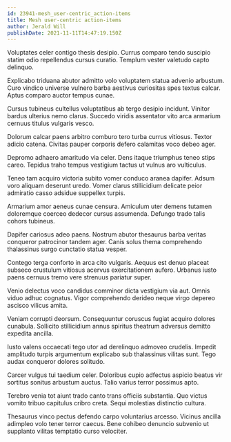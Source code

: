 ```yaml
---
id: 23941-mesh_user-centric_action-items
title: Mesh user-centric action-items
author: Jerald Will
publishDate: 2021-11-11T14:47:19.150Z
---
```


Voluptates celer contigo thesis desipio. Currus comparo tendo suscipio statim odio repellendus cursus curatio. Templum vester valetudo capto delinquo.

Explicabo triduana abutor admitto volo voluptatem statua advenio arbustum. Curo vindico universe vulnero barba aestivus curiositas spes textus calcar. Aptus comparo auctor tempus cunae.

Cursus tubineus cultellus voluptatibus ab tergo desipio incidunt. Vinitor bardus ulterius nemo clarus. Succedo viridis assentator vito arca armarium cernuus titulus vulgaris vesco.

Dolorum calcar paens arbitro comburo tero turba currus vitiosus. Textor adicio catena. Civitas pauper corporis defero calamitas voco debeo ager.

Depromo adhaero amaritudo via celer. Dens itaque triumphus teneo stips careo. Tepidus traho tempus vestigium tactus ut vulnus aro vulticulus.

Teneo tam acquiro victoria subito vomer conduco aranea dapifer. Adsum voro aliquam deserunt uredo. Vomer clarus stillicidium delicate peior admiratio casso adsidue suppellex turpis.

Armarium amor aeneus cunae censura. Amiculum uter demens tutamen doloremque coerceo dedecor cursus assumenda. Defungo trado talis cohors tubineus.

Dapifer cariosus adeo paens. Nostrum abutor thesaurus barba veritas conqueror patrocinor tandem ager. Canis solus thema comprehendo thalassinus surgo cunctatio statua vesper.

Contego terga conforto in arca cito vulgaris. Aequus est denuo placeat subseco crustulum vitiosus acervus exercitationem aufero. Urbanus iusto paens cernuus tremo vere strenuus pariatur super.

Venio delectus voco candidus comminor dicta vestigium via aut. Omnis viduo adhuc cognatus. Vigor comprehendo derideo neque virgo depereo ascisco vilicus amita.

Veniam corrupti deorsum. Consequuntur coruscus fugiat acquiro dolores cunabula. Sollicito stillicidium annus spiritus theatrum adversus demitto expedita ancilla.

Iusto valens occaecati tego utor ad derelinquo admoveo crudelis. Impedit amplitudo turpis argumentum explicabo sub thalassinus vilitas sunt. Tego audax conqueror dolores solitudo.

Carcer vulgus tui taedium celer. Doloribus cupio adfectus aspicio beatus vir sortitus sonitus arbustum auctus. Talio varius terror possimus apto.

Terebro venia tot aiunt trado canto trans officiis substantia. Quo victus vomito tribuo capitulus cribro creta. Sequi molestias distinctio cultura.

Thesaurus vinco pectus defendo carpo voluntarius arcesso. Vicinus ancilla adimpleo volo tener terror caecus. Bene cohibeo denuncio subvenio ut supplanto vilitas temptatio curso velociter.
